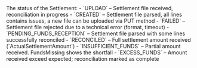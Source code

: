 <ResponseField name="Status" type="string">
The status of the Settlement:
- `UPLOAD` – Settlement file received, reconciliation in progress
- `CREATED` – Settlement file parsed, all lines contains issues, a new file can be uploaded via PUT method
- `FAILED` – Settlement file rejected due to a technical error (format, timeout)
- `PENDING_FUNDS_RECEPTION` – Settlement file parsed with some lines successfully reconciled
- `RECONCILED` – Full settlement amount received (`ActualSettlementAmount`)
- `INSUFFICIENT_FUNDS` – Partial amount received. FundsMissing shows the shortfall
- `EXCESS_FUNDS` – Amount received exceed expected; reconciliation marked as complete
</ResponseField>